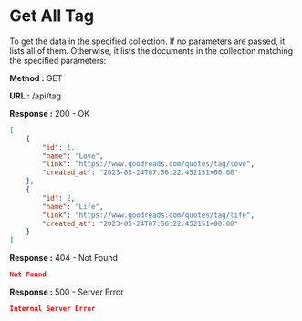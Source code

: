 
# Get All Tag

To get the data in the specified collection. If no parameters are passed, it lists all of them.
Otherwise, it lists the documents in the collection matching the specified parameters:

**Method :** <Badge variant="success">GET</Badge>

**URL :** <Badge variant="dark">/api/tag</Badge>

**Response :** <BadgeOutline variant="success">200 - OK</BadgeOutline>

```json
[
	{
		"id": 1,
		"name": "Love",
		"link": "https://www.goodreads.com/quotes/tag/love",
		"created_at": "2023-05-24T07:56:22.452151+00:00"
	},
	{
		"id": 2,
		"name": "Life",
		"link": "https://www.goodreads.com/quotes/tag/life",
		"created_at": "2023-05-24T07:56:22.452151+00:00"
	}
]
```

**Response :** <BadgeOutline variant="warning">404 - Not Found</BadgeOutline>

```json
Not Found
```

**Response :** <BadgeOutline variant="danger">500 - Server Error</BadgeOutline>

```json
Internal Server Error
```
